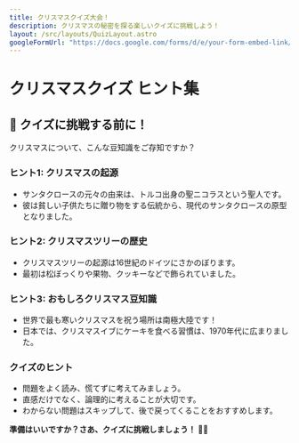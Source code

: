 ```yaml
---
title: クリスマスクイズ大会！
description: クリスマスの秘密を探る楽しいクイズに挑戦しよう！
layout: /src/layouts/QuizLayout.astro
googleFormUrl: "https://docs.google.com/forms/d/e/your-form-embed-link/viewform?embedded=true"
---
```


# クリスマスクイズ ヒント集

## 🎄 クイズに挑戦する前に！

クリスマスについて、こんな豆知識をご存知ですか？

### ヒント1: クリスマスの起源
- サンタクロースの元々の由来は、トルコ出身の聖ニコラスという聖人です。
- 彼は貧しい子供たちに贈り物をする伝統から、現代のサンタクロースの原型となりました。

### ヒント2: クリスマスツリーの歴史
- クリスマスツリーの起源は16世紀のドイツにさかのぼります。
- 最初は松ぼっくりや果物、クッキーなどで飾られていました。

### ヒント3: おもしろクリスマス豆知識
- 世界で最も寒いクリスマスを祝う場所は南極大陸です！
- 日本では、クリスマスイブにケーキを食べる習慣は、1970年代に広まりました。

### クイズのヒント
- 問題をよく読み、慌てずに考えてみましょう。
- 直感だけでなく、論理的に考えることが大切です。
- わからない問題はスキップして、後で戻ってくることをおすすめします。

**準備はいいですか？さあ、クイズに挑戦しましょう！** 🎅✨